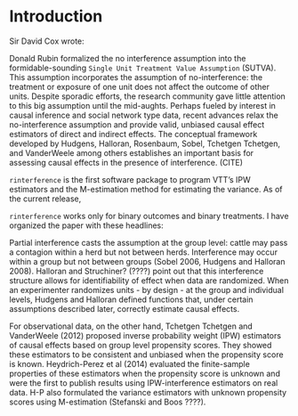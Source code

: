 # Introduction

Sir David Cox wrote: 

Donald Rubin formalized the no interference assumption into the formidable-sounding `Single Unit Treatment Value Assumption` (SUTVA).  This assumption incorporates the assumption of no-interference: the treatment or exposure of one unit does not affect the outcome of other units. Despite sporadic efforts, the research community gave little attention to this big assumption until the mid-aughts. Perhaps fueled by interest in causal inference and social network type data, recent advances relax the no-interference assumption and provide valid, unbiased causal effect estimators of direct and indirect effects. The conceptual framework developed by Hudgens, Halloran, Rosenbaum, Sobel, Tchetgen Tchetgen, and VanderWeele among others establishes an important basis for assessing causal effects in the presence of interference. (CITE)

`rinterference` is the first \lang{R} software package to program VTT's IPW estimators and the M-estimation method for estimating the variance. As of the current release, 

`rinterference` works only for binary outcomes and binary treatments. I have organized the paper with these headlines: 

Partial interference casts the assumption at the group level: cattle may pass a contagion within a herd but not between herds. Interference may occur within a group but not between groups (Sobel 2006, Hudgens and Halloran 2008). Halloran and Struchiner? (????) point out that this interference structure allows for identifiability of effect when data are randomized. When an experimenter randomizes units  - by design - at the group and individual levels, Hudgens and Halloran defined functions that, under certain assumptions described later, correctly estimate causal effects.

For observational data, on the other hand, Tchetgen Tchetgen and VanderWeele (2012) proposed inverse probability weight (IPW) estimators of causal effects based on group level propensity scores. They showed these estimators to be consistent and unbiased when the propensity score is known. Heydrich-Perez et al (2014) evaluated the finite-sample properties of these estimators when the propensity score is unknown and were the first to publish results using IPW-interference estimators on real data. H-P also formulated the variance estimators with unknown propensity scores using M-estimation (Stefanski and Boos ????). 


